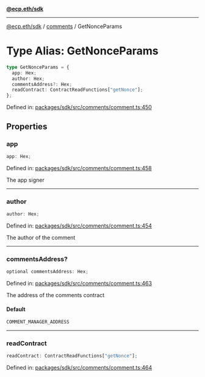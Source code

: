 [**@ecp.eth/sdk**](../../index.mdx)

***

[@ecp.eth/sdk](/sdk-reference/index.mdx) / [comments](/sdk-reference/comments/index.mdx) / GetNonceParams

# Type Alias: GetNonceParams

```ts
type GetNonceParams = {
  app: Hex;
  author: Hex;
  commentsAddress?: Hex;
  readContract: ContractReadFunctions["getNonce"];
};
```

Defined in: [packages/sdk/src/comments/comment.ts:450](https://github.com/ecp-eth/comments-monorepo/blob/main/packages/sdk/src/comments/comment.ts#L450)

## Properties

### app

```ts
app: Hex;
```

Defined in: [packages/sdk/src/comments/comment.ts:458](https://github.com/ecp-eth/comments-monorepo/blob/main/packages/sdk/src/comments/comment.ts#L458)

The app signer

***

### author

```ts
author: Hex;
```

Defined in: [packages/sdk/src/comments/comment.ts:454](https://github.com/ecp-eth/comments-monorepo/blob/main/packages/sdk/src/comments/comment.ts#L454)

The author of the comment

***

### commentsAddress?

```ts
optional commentsAddress: Hex;
```

Defined in: [packages/sdk/src/comments/comment.ts:463](https://github.com/ecp-eth/comments-monorepo/blob/main/packages/sdk/src/comments/comment.ts#L463)

The address of the comments contract

#### Default

```ts
COMMENT_MANAGER_ADDRESS
```

***

### readContract

```ts
readContract: ContractReadFunctions["getNonce"];
```

Defined in: [packages/sdk/src/comments/comment.ts:464](https://github.com/ecp-eth/comments-monorepo/blob/main/packages/sdk/src/comments/comment.ts#L464)
